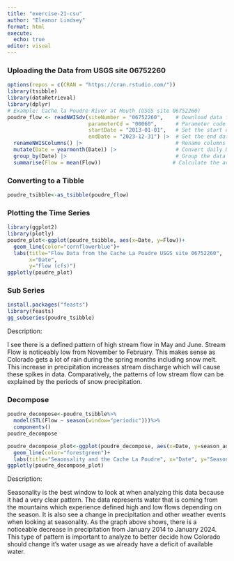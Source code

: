 ```yaml
---
title: "exercise-21-csu"
author: "Eleanor Lindsey"
format: html
execute:
  echo: true
editor: visual
---
```


### Uploading the Data from USGS site 06752260

```r
options(repos = c(CRAN = "https://cran.rstudio.com/"))
library(tsibble)
library(dataRetrieval)
library(dplyr)
# Example: Cache la Poudre River at Mouth (USGS site 06752260)
poudre_flow <- readNWISdv(siteNumber = "06752260",    # Download data from USGS for site 06752260
                          parameterCd = "00060",      # Parameter code 00060 = discharge in cfs)
                          startDate = "2013-01-01",   # Set the start date
                          endDate = "2023-12-31") |>  # Set the end date
  renameNWISColumns() |>                              # Rename columns to standard names (e.g., "Flow", "Date")
  mutate(Date = yearmonth(Date)) |>                   # Convert daily Date values into a year-month format (e.g., "2023 Jan")
  group_by(Date) |>                                   # Group the data by the new monthly Date
  summarise(Flow = mean(Flow))                       # Calculate the average daily flow for each month
```

### Converting to a Tibble

```r

poudre_tsibble<-as_tsibble(poudre_flow)
```

### Plotting the Time Series

```r
library(ggplot2)
library(plotly)
poudre_plot<-ggplot(poudre_tsibble, aes(x=Date, y=Flow))+
  geom_line(color="cornflowerblue")+
  labs(title="Flow Data from the Cache La Poudre USGS site 06752260",
       x="Date",
       y="Flow (cfs)")
ggplotly(poudre_plot)
```

### Sub Series

```r
install.packages("feasts")
library(feasts)
gg_subseries(poudre_tsibble)
```

Description:

I see there is a defined pattern of high stream flow in May and June. Stream Flow is noticeably low from November to February. This makes sense as Colorado gets a lot of rain during the spring months including snow melt. This increase in precipitation increases stream discharge which will cause these spikes in data. Comparatively, the patterns of low stream flow can be explained by the periods of snow precipitation.

### Decompose

```r
poudre_decompose<-poudre_tsibble%>%
  model(STL(Flow ~ season(window="periodic")))%>%
  components()
poudre_decompose

poudre_decompose_plot<-ggplot(poudre_decompose, aes(x=Date, y=season_adjust))+
  geom_line(color="forestgreen")+
  labs(title="Seaonsality and the Cache La Poudre", x="Date", y="Seasonality")
ggplotly(poudre_decompose_plot)
```

Description:

Seasonality is the best window to look at when analyzing this data because it had a very clear pattern. The data represents water that is coming from the mountains which experience defined high and low flows depending on the season. It is also see a change in precipitation and other weather events when looking at seasonality. As the graph above shows, there is a noticeable decrease in precipitation from January 2014 to January 2024. This type of pattern is important to analyze to better decide how Colorado should change it's water usage as we already have a deficit of available water.
